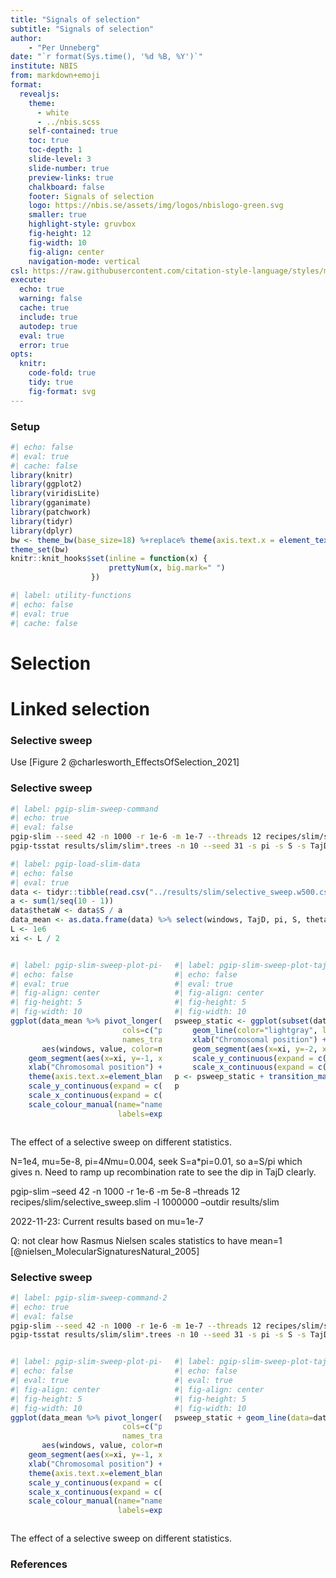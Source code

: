 ```yaml
---
title: "Signals of selection"
subtitle: "Signals of selection"
author:
    - "Per Unneberg"
date: "`r format(Sys.time(), '%d %B, %Y')`"
institute: NBIS
from: markdown+emoji
format:
  revealjs:
    theme:
      - white
      - ../nbis.scss
    self-contained: true
    toc: true
    toc-depth: 1
    slide-level: 3
    slide-number: true
    preview-links: true
    chalkboard: false
    footer: Signals of selection
    logo: https://nbis.se/assets/img/logos/nbislogo-green.svg
    smaller: true
    highlight-style: gruvbox
    fig-height: 12
    fig-width: 10
    fig-align: center
    navigation-mode: vertical
csl: https://raw.githubusercontent.com/citation-style-language/styles/master/apa.csl
execute:
  echo: true
  warning: false
  cache: true
  include: true
  autodep: true
  eval: true
  error: true
opts:
  knitr:
    code-fold: true
    tidy: true
    fig-format: svg
---
```


### Setup  {visibility="hidden" .unnumbered .unlisted}

```r
#| echo: false
#| eval: true
#| cache: false
library(knitr)
library(ggplot2)
library(viridisLite)
library(gganimate)
library(patchwork)
library(tidyr)
library(dplyr)
bw <- theme_bw(base_size=18) %+replace% theme(axis.text.x = element_text(angle = 45, hjust = 1, vjust = 1))
theme_set(bw)
knitr::knit_hooks$set(inline = function(x) {
                      prettyNum(x, big.mark=" ")
                  })
```
```r
#| label: utility-functions
#| echo: false
#| eval: true
#| cache: false
```


# Selection

# Linked selection

### Selective sweep

Use [Figure 2 @charlesworth_EffectsOfSelection_2021]


### Selective sweep

```bash
#| label: pgip-slim-sweep-command
#| echo: true
#| eval: false
pgip-slim --seed 42 -n 1000 -r 1e-6 -m 1e-7 --threads 12 recipes/slim/selective_sweep.slim -l 1000000 --outdir results/slim
pgip-tsstat results/slim/slim*.trees -n 10 --seed 31 -s pi -s S -s TajD -w 500 --threads 10 | gzip -v - > results/slim/selective_sweep.w500.csv.gz
```

```r
#| label: pgip-load-slim-data
#| echo: false
#| eval: true
data <- tidyr::tibble(read.csv("../results/slim/selective_sweep.w500.csv.gz", header=TRUE))
a <- sum(1/seq(10 - 1))
data$thetaW <- data$S / a
data_mean <- as.data.frame(data) %>% select(windows, TajD, pi, S, thetaW) %>% group_by(windows) %>% summarise(TajD=mean(TajD, na.rm=TRUE), pi=mean(pi, na.rm=TRUE), S=mean(S, na.rm=TRUE), thetaW=mean(thetaW, na.rm=TRUE)) %>% mutate(fn="mean", pi_minus_thetaW=pi - thetaW)
L <- 1e6
xi <- L / 2
```


:::: {.columns}

::: {.column width="50%"}

```r
#| label: pgip-slim-sweep-plot-pi-S
#| echo: false
#| eval: true
#| fig-align: center
#| fig-height: 5
#| fig-width: 10
ggplot(data_mean %>% pivot_longer(
                         cols=c("pi", "thetaW", "pi_minus_thetaW"),
                         names_transform=list(name=~readr::parse_factor(.x, levels=c("pi", "thetaW", "pi_minus_thetaW")))),
       aes(windows, value, color=name)) +
    geom_segment(aes(x=xi, y=-1, xend=xi, yend=-2.5), color="black", arrow=arrow(length=unit(0.4, "cm"), type="closed")) +
    xlab("Chromosomal position") + ylab("diversity") + geom_line(linewidth=1) +
    theme(axis.text.x=element_blank(), axis.ticks.x=element_blank(), legend.title=element_blank()) +
    scale_y_continuous(expand = c(0, 0), limits=c(-2.5, 10)) + # , limits = c(-0.001, 0.0045)) +
    scale_x_continuous(expand = c(0, 0), limits = c(0, L)) +
    scale_colour_manual(name="name", values=c("blue", "red", "green"),
                        labels=expression(pi, theta[W] , pi - theta[W]))
```



:::


::: {.column width="50%"}

```r
#| label: pgip-slim-sweep-plot-tajd
#| echo: false
#| eval: true
#| fig-align: center
#| fig-height: 5
#| fig-width: 10
psweep_static <- ggplot(subset(data, fn %in% levels(factor(data$fn))[1:50]), aes(windows, TajD, group=fn)) +
    geom_line(color="lightgray", linewidth=0.5) +
    xlab("Chromosomal position") + theme(axis.text.x=element_blank(), axis.ticks.x=element_blank()) +
    geom_segment(aes(x=xi, y=-2, xend=xi, yend=-2.5), arrow=arrow(length=unit(0.4, "cm"), type="closed")) +
    scale_y_continuous(expand = c(0, 0), limits = c(-2.5, 2.5)) +
    scale_x_continuous(expand = c(0, 0), limits = c(0, L))
p <- psweep_static + transition_manual(fn, cumulative=TRUE)
p
```
:::

::::

The effect of a selective sweep on different statistics.


::: {.notes }

N=1e4, mu=5e-8, pi=4*N*mu=0.004, seek S=a*pi=0.01, so a=S/pi which
gives n. Need to ramp up recombination rate to see the dip in TajD
clearly.

pgip-slim --seed 42 -n 1000 -r 1e-6 -m 5e-8 --threads 12 recipes/slim/selective_sweep.slim -l 1000000 --outdir results/slim

2022-11-23: Current results based on mu=1e-7

Q: not clear how Rasmus Nielsen scales statistics to have mean=1
[@nielsen_MolecularSignaturesNatural_2005]

:::



### Selective sweep

```bash
#| label: pgip-slim-sweep-command-2
#| echo: true
#| eval: false
pgip-slim --seed 42 -n 1000 -r 1e-6 -m 1e-7 --threads 12 recipes/slim/selective_sweep.slim -l 1000000 --outdir results/slim
pgip-tsstat results/slim/slim*.trees -n 10 --seed 31 -s pi -s S -s TajD -w 500 --threads 10 | gzip -v - > results/slim/selective_sweep.w500.csv.gz
```


:::: {.columns}

::: {.column width="50%"}

```r
#| label: pgip-slim-sweep-plot-pi-S-2
#| echo: false
#| eval: true
#| fig-align: center
#| fig-height: 5
#| fig-width: 10
ggplot(data_mean %>% pivot_longer(
                         cols=c("pi", "thetaW", "pi_minus_thetaW"),
                         names_transform=list(name=~readr::parse_factor(.x, levels=c("pi", "thetaW", "pi_minus_thetaW")))),
       aes(windows, value, color=name)) +
    geom_segment(aes(x=xi, y=-1, xend=xi, yend=-2.5), color="black", arrow=arrow(length=unit(0.4, "cm"), type="closed")) +
    xlab("Chromosomal position") + ylab("diversity") + geom_line(linewidth=1) +
    theme(axis.text.x=element_blank(), axis.ticks.x=element_blank(), legend.title=element_blank()) +
    scale_y_continuous(expand = c(0, 0), limits=c(-2.5, 10)) + # , limits = c(-0.001, 0.0045)) +
    scale_x_continuous(expand = c(0, 0), limits = c(0, L)) +
    scale_colour_manual(name="name", values=c("blue", "red", "green"),
                        labels=expression(pi, theta[W] , pi - theta[W]))
```



:::


::: {.column width="50%"}

```r
#| label: pgip-slim-sweep-plot-tajd-2
#| echo: false
#| eval: true
#| fig-align: center
#| fig-height: 5
#| fig-width: 10
psweep_static + geom_line(data=data_mean, color="red", linewidth=1.5)
```
:::

::::


The effect of a selective sweep on different statistics.


### References
